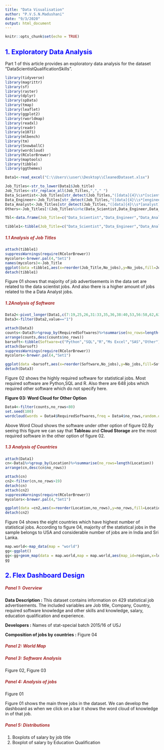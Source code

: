 ---
title: "Data Visualisation"
author: "P.V.S.N.Madushani"
date: "9/3/2020"
output: html_document
---

```{r setup, include=FALSE}
knitr::opts_chunk$set(echo = TRUE)
```

## <span style="color:blue;">**1. Exploratory Data Analysis**</span>

Part 1 of this article provides an exploratory data analysis for the dataset "DataScientistQualificationSkills".

```{r,message=FALSE,warning=FALSE,echo=FALSE}
library(tidyverse)
library(magrittr)
library(sf)
library(raster)
library(dplyr)
library(spData)
library(tmap)
library(leaflet)
library(ggplot2)
library(rworldmap)
library(readxl)
library(readr)
library(e1071)
library(mlbench)
library(tm)
library(SnowballC)
library(wordcloud)
library(RColorBrewer)
library(maptools)
library(tibble)
library(ggthemes)
```

```{r,echo=FALSE}
Data1<-read_excel("C:\\Users\\user\\Desktop\\CleanedDataset.xlsx")
```


```{r,message=FALSE,warning=FALSE,echo=FALSE}
Job_Titles<-str_to_lower(Data1$Job_title)
Job_Titles<-str_replace_all(Job_Titles,","," ")
Data_Scientist<-Job_Titles[str_detect(Job_Titles,"([data]{4}\\s*[scientist]{7,9})")] %>% unique()
Data_Engineer<-Job_Titles[str_detect(Job_Titles,"([data]{4}\\s*[engineer]{8})")]%>%unique()
Data_Analyst<-Job_Titles[str_detect(Job_Titles,"([data]{4}\\s*[analyst]{7}|[analytics]{8,9})")]%>%unique()
Others<-Job_Titles[!(Job_Titles%in%c(Data_Scientist,Data_Engineer,Data_Analyst))]
```

```{r,message=FALSE,warning=FALSE,echo=FALSE}
Tbl<-data.frame(Job_Title=c("Data_Scientist","Data_Engineer","Data_Analyst","Others"),Count=c(sum(Job_Titles%in%Data_Scientist),sum(Job_Titles%in%Data_Engineer),sum(Job_Titles%in%Data_Analyst),sum(Job_Titles%in%Others)))
```



```{r,echo= FALSE}
tibble1<-tibble(Job_Title=c("Data_Scientist","Data_Engineer","Data_Analyst","Others"),No_jobs=c(213,21,155,56))

```

##### <span style="color:brown;">**1.1 Analysis of Job Titles**</span>


```{r,message=FALSE,warning=FALSE,echo=FALSE}
attach(tibble1)
suppressWarnings(require(RColorBrewer))
mycolors<-brewer.pal(4,"Set1")
names(mycolors)<-Job_Title
ggplot(data =tibble1,aes(x=reorder(Job_Title,No_jobs),y=No_jobs,fill=Job_Title))+geom_bar(stat = "identity",width = 0.5)+geom_text(aes(label=No_jobs))+theme_minimal()+labs (title = "Figure 01: Bar Chart of Job Titles", x="Job Title",y="No of Jobs")+scale_colour_manual(values = mycolors)
detach(tibble1)
```



Figure 01 shows that majority of job advertisements in the data set are related to the data scientist jobs. And also there is a higher amount of jobs related to the a
Data Analyst jobs.

##### <span style="color:brown;">**1.2Analysis of Software**</span>


```{r,message=FALSE,warning=FALSE,echo=FALSE}
Data2<-pivot_longer(Data1,c(7:19,25,26,31:33,35,36,38:40,53,56:58,62,63,65,66,70:74),"RequiredSoftwares","Status")
Data3<-filter(Data2,value=="1")

```

```{r,message=FALSE,warning=FALSE,echo=FALSE}

attach(Data3)
counts<-Data3%>%group_by(RequiredSoftwares)%>%summarise(no_rows=length(RequiredSoftwares))
arrange(counts,desc(counts$no_rows))
barsoft<-tibble(Software=c("Python","SQL","R","Ms Excel","SAS","Other"),No_jobs=c(282,239,210,83,81,648))
attach(barsoft)
suppressWarnings(require(RColorBrewer))
mycolors<-brewer.pal(4,"Set1")

ggplot(data =barsoft,aes(x=reorder(Software,No_jobs),y=No_jobs,fill=Software))+geom_bar(stat = "identity")+geom_text(aes(label=No_jobs))+theme_minimal()+labs (title = "Figure 02: Bar Chart of Required Sofwares",x="Software",y="No of Jobs")+coord_flip()+scale_colour_manual(values = mycolors)
detach(Data3)

```



Figure 02 shows the highly required software for statistical jobs. Most required software are Python,SQL and R. Also there are 648 jobs which required other software which do not specify here. 


**Figure 03: Word Cloud for Other Option**

```{r,message=FALSE,warning=FALSE,echo=FALSE}
Data4<-filter(counts,no_rows<80)
set.seed(100)
wordcloud(words = Data4$RequiredSoftwares,freq = Data4$no_rows,random.order = FALSE,rot.per = 0.30,colors = brewer.pal(10,"Dark2"))
```

Above Word Cloud shows the software under other option of figure 02.By seeing this figure we can say that **Tableau** and **Cloud Storage** are the most required software in the other option of figure 02.

##### <span style="color:brown;">**1.3 Analysis of Countries**</span>


```{r,message=FALSE,warning=FALSE,echo=FALSE}
attach(Data1)
cn<-Data1%>%group_by(Location)%>%summarise(no_rows=length(Location))
arrange(cn,desc(cn$no_rows))
```

```{r,echo=FALSE}
attach(cn)
cn2<-filter(cn,no_rows>19)
detach(cn)
attach(cn2)
suppressWarnings(require(RColorBrewer))
mycolors<-brewer.pal(4,"Set1")

ggplot(data =cn2,aes(x=reorder(Location,no_rows),y=no_rows,fill=Location))+geom_bar(stat = "identity")+geom_text(aes(label=no_rows))+theme_minimal()+labs (title = "Figure 04:Composition of Statistical Jobs by Country",x="Country",y="No of Jobs")+coord_flip()+scale_colour_manual(values = mycolors)
detach(cn2)
```

Figure 04 shows the eight countries which have highest number of statistical jobs. According to figure 04, majority of the statistical jobs in the sample belongs to USA and considerable number of jobs are in India and Sri Lanka.

```{r,message=FALSE,warning=FALSE,echo=FALSE}
map.world<-map_data(map = "world")
gg<-ggplot()
gg<-gg+geom_map(data = map.world,map = map.world,aes(map_id=region,x=long,y=lat),fill="light blue",colour="white",size=0.25)
gg


```


## <span style="color:blue;">**2. Flex Dashboard Design**</span>

##### <span style="color:brown;">**Panel 1: Overview**</span>

**Data Description :** This dataset contains information on 429 statistical job advertisements. The included variables are Job title, Company, Country, required software knowledge and other skills and knowledge, salary, education qualification and experience.

**Developers :** Names of stat-special batch 2015/16 of USJ

**Composition of jobs by countries :** Figure 04


##### <span style="color:brown;">**Panel 2: World Map**</span>


##### <span style="color:brown;">**Panel 3: Software Analysis**</span>

Figure 02, Figure 03

##### <span style="color:brown;">**Panel 4: Analysis of jobs**</span>

Figure 01

Figure 01 shows the main three jobs in the dataset. We can develop the dashboard as when we click on a bar it shows the word cloud of knowledge in of that job.

##### <span style="color:brown;">**Panel 5: Distributions**</span>

1. Boxplots of salary by job title
2. Boxplot of salary by Education Qualification




